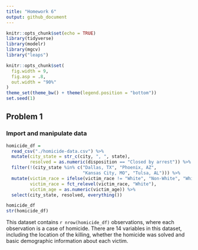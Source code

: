 ```yaml
---
title: "Homework 6"
output: github_document
---
```


```r
knitr::opts_chunk$set(echo = TRUE)
library(tidyverse)
library(modelr)
library(mgcv)
library("leaps")

knitr::opts_chunk$set(
  fig.width = 9,
  fig.asp = .8,
  out.width = "90%"
)
theme_set(theme_bw() + theme(legend.position = "bottom"))
set.seed(1)
```

## Problem 1

### Import and manipulate data

```r
homicide_df = 
  read_csv("./homicide-data.csv") %>% 
  mutate(city_state = str_c(city, ", ", state),
         resolved = as.numeric(disposition == "Closed by arrest")) %>% 
  filter(!(city_state %in% c("Dallas, TX", "Phoenix, AZ", 
                             "Kansas City, MO", "Tulsa, AL"))) %>% 
  mutate(victim_race = ifelse(victim_race != "White", "Non-White", "White"),
         victim_race = fct_relevel(victim_race, "White"),
         victim_age = as.numeric(victim_age)) %>% 
  select(city_state, resolved, everything())

homicide_df
str(homicide_df)
```

This dataset contains `r nrow(homicide_df)` observations, where each observation is a case of homicide. There are 14 variables in this dataset, including the location of the killing, whether the homicide was solved and basic demographic information about each victim.